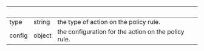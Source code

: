 | &nbsp; | &nbsp; | &nbsp;                                               |
| ------ | ------ | ---------------------------------------------------- |
| type   | string | the type of action on the policy rule.               |
| config | object | the configuration for the action on the policy rule. |
